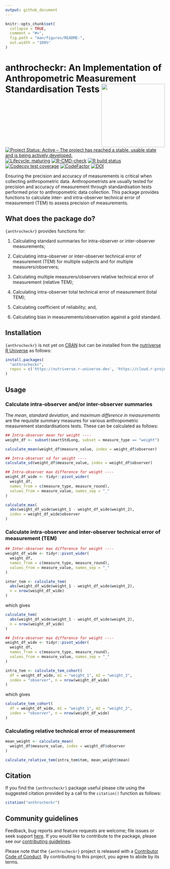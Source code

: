 ```yaml
---
output: github_document
---
```


<!-- README.md is generated from README.Rmd. Please edit that file -->

```r
knitr::opts_chunk$set(
  collapse = TRUE,
  comment = "#>",
  fig.path = "man/figures/README-",
  out.width = "100%"
)
```
# anthrocheckr: An Implementation of Anthropometric Measurement Standardisation Tests <img src="man/figures/logo.png" width="200" align="right" />

<!-- badges: start -->
[![Project Status: Active – The project has reached a stable, usable state and is being actively developed.](https://www.repostatus.org/badges/latest/active.svg)](https://www.repostatus.org/#active)
[![Lifecycle: maturing](https://img.shields.io/badge/lifecycle-maturing-blue.svg)](https://www.tidyverse.org/lifecycle/#maturing)
[![R-CMD-check](https://github.com/nutriverse/anthrocheckr/actions/workflows/R-CMD-check.yaml/badge.svg)](https://github.com/nutriverse/anthrocheckr/actions/workflows/R-CMD-check.yaml)
[![R build status](https://github.com/nutriverse/anthrocheckr/workflows/test-coverage/badge.svg)](https://github.com/nutriverse/anthrocheckr/actions)
[![Codecov test coverage](https://codecov.io/gh/nutriverse/anthrocheckr/branch/main/graph/badge.svg)](https://app.codecov.io/gh/nutriverse/anthrocheckr?branch=main)
[![CodeFactor](https://www.codefactor.io/repository/github/nutriverse/anthrocheckr/badge)](https://www.codefactor.io/repository/github/nutriverse/anthrocheckr)
[![DOI](https://zenodo.org/badge/162917178.svg)](https://zenodo.org/badge/latestdoi/162917178)
<!-- badges: end -->

Ensuring the precision and accuracy of measurements is critical when collecting anthropometric data. Anthropometrists are usually tested for precision and accuracy of measurement through standardisation tests performed prior to anthropometric data collection. This package provides functions to calculate inter- and intra-observer technical error of measurement (TEM) to assess precision of measurements.

## What does the package do?

`{anthrocheckr}` provides functions for:

1. Calculating standard summaries for intra-observer or inter-observer measurements;

2. Calculating intra-observer or inter-observer technical error of measurement (TEM) for multiple subjects and for multiple measurers/observers;

3. Calculating multiple measurers/observers relative technical error of measurement (relative TEM);

4. Calculating intra-observer total technical error of measurement (total TEM);

5. Calculating coefficient of reliability; and,

6. Calculating bias in measurements/observation against a gold standard.


## Installation

`{anthrocheckr}` is not yet on [CRAN](https://cran.r-project.org) but can be installed from the [nutriverse R Universe](https://nutriverse.r-universe.dev) as follows:

```r
install.packages(
  "anthrocheckr",
  repos = c('https://nutriverse.r-universe.dev', 'https://cloud.r-project.org')
)
```


## Usage

### Calculate intra-observer and/or inter-observer summaries

The *mean*, *standard deviation*, and *maximum difference in measurements* are the requisite summary measures for various anthropometric measurement standardisations tests. These can be calculated as follows:

```r
## Intra-observer mean for weight ----
weight_df <- subset(smartStdLong, subset = measure_type == "weight")

calculate_mean(weight_df$measure_value, index = weight_df$observer)
```

```r
## Intra-observer sd for weight ----
calculate_sd(weight_df$measure_value, index = weight_df$observer)
```

```r
## Intra-observer max difference for weight ----
weight_df_wide <- tidyr::pivot_wider(
  weight_df, 
  names_from = c(measure_type, measure_round), 
  values_from = measure_value, names_sep = "_"
)

calculate_max(
  abs(weight_df_wide$weight_1 - weight_df_wide$weight_2), 
  index = weight_df_wide$observer
)
```

### Calculate intra-observer and inter-observer technical error of measurement (TEM)

```r
## Inter-observer max difference for weight ----
weight_df_wide <- tidyr::pivot_wider(
  weight_df, 
  names_from = c(measure_type, measure_round), 
  values_from = measure_value, names_sep = "_"
)

inter_tem <- calculate_tem(
  abs(weight_df_wide$weight_1 - weight_df_wide$weight_2), 
  n = nrow(weight_df_wide)
)
```

which gives

```r
calculate_tem(
  abs(weight_df_wide$weight_1 - weight_df_wide$weight_2), 
  n = nrow(weight_df_wide)
)
```


```r
## Intra-observer max difference for weight ----
weight_df_wide <- tidyr::pivot_wider(
  weight_df, 
  names_from = c(measure_type, measure_round), 
  values_from = measure_value, names_sep = "_"
)

intra_tem <- calculate_tem_cohort(
  df = weight_df_wide, m1 = "weight_1", m2 = "weight_2",
  index = "observer", n = nrow(weight_df_wide)
)
```

which gives

```r
calculate_tem_cohort(
  df = weight_df_wide, m1 = "weight_1", m2 = "weight_2",
  index = "observer", n = nrow(weight_df_wide)
)
```

### Calculating relative technical error of measurement

```r
mean_weight <- calculate_mean(
  weight_df$measure_value, index = weight_df$observer
)

calculate_relative_tem(intra_tem$tem, mean_weight$mean)
```

## Citation

If you find the `{anthrocheckr}` package useful please cite using the suggested citation provided by a call to the `citation()` function as follows:

```r
citation("anthrocheckr")
```

## Community guidelines

Feedback, bug reports and feature requests are welcome; file issues or seek support [here](https://github.com/nutriverse/anthrocheckr/issues). If you would like to contribute to the package, please see our [contributing guidelines](https://nutriverse.io/anthrocheckr/CONTRIBUTING.html).

Please note that the `{anthrocheckr}` project is released with a [Contributor Code of Conduct](https://nutriverse.io/anthrocheckr/CODE_OF_CONDUCT.html). By contributing to this project, you agree to abide by its terms.
